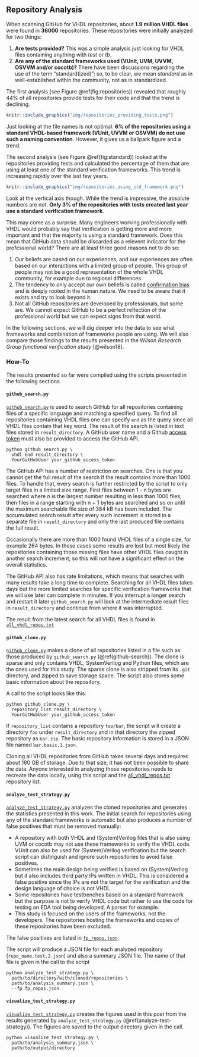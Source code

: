 ## Repository Analysis

When scanning GitHub for VHDL repositories, about **1.9 million VHDL files** were found in **36000** repositories. These repositories were initially analyzed for two things:

1. **Are tests provided?** This was a simple analysis just looking for VHDL files containing anything with *test* or *tb*.
2. **Are any of the standard frameworks used (VUnit, UVM, UVVM, OSVVM and/or cocotb)?** There have been discussions regarding the use of the term "standard(ized)"; so, to be clear, we mean *standard* as in well-established within the community, not as in standardized.

The first analysis (see Figure \@ref(fig:repositories)) revealed that roughly 44% of all repositories provide tests for their code and that the trend is declining.

```r
knitr::include_graphics("img/repositories_providing_tests.png")
```

Just looking at the file names is not optimal. **6% of the repositories using a standard VHDL-based framework (VUnit, UVVM or OSVVM) do not use such a naming convention**. However, it gives us a ballpark figure and a trend.

The second analysis (see Figure \@ref(fig:standard)) looked at the repositories providing tests and calculated the percentage of them that are using at least one of the standard verification frameworks. This trend is increasing rapidly over the last few years.

```r
knitr::include_graphics("img/repositories_using_std_framework.png")
```

Look at the vertical axis though. While the trend is impressive, the absolute numbers are not. **Only 3% of the repositories with tests created last year use a standard verification framework**.

This may come as a surprise. Many engineers working professionally with VHDL would probably say that verification is getting more and more important and that the majority is using a standard framework. Does this mean that GitHub data should be discarded as a relevent indicator for the professional world? There are at least three good reasons not to do so:

1. Our beliefs are based on our experiences, and our experiences are often based on our interactions with a limited group of people. This group of people may not be a good representation of the whole VHDL community, for example due to regional differences.
2. The tendency to only accept our own beliefs is called [confirmation bias](https://en.wikipedia.org/wiki/Confirmation_bias) and is deeply rooted in the human nature. We need to be aware that it exists and try to look beyond it.
3. Not all GitHub repositories are developed by professionals, but some are. We cannot expect GitHub to be a perfect reflection of the professional world but we can expect signs from that world.

In the following sections, we will dig deeper into the data to see what frameworks and combination of frameworks people are using. We will also compare those findings to the results presented in the *Wilson Research Group functional verification study* [@wilson18].

### How-To

The results presented so far were compiled using the scripts presented in the following sections.

#### `github_search.py` {#github-search}

[`github_search.py`](py/github_search.py) is used to search GitHub for all repositories containing files of a specific language and matching a specified query. To find all repositories containing VHDL files one can specify `end` as the query since all VHDL files contain that key word. The result of the search is listed in text files stored in `result_directory`. A GitHub user name and a Github [access token](https://help.github.com/en/github/authenticating-to-github/creating-a-personal-access-token-for-the-command-line) must also be provided to access the GitHub API.

``` console
python github_search.py \
  vhdl end result_directory \
  YourGitHubUser your_github_access_token
```

The GitHub API has a number of restriction on searches. One is that you cannot get the full result of the search if the result contains more than 1000 files. To handle that, every search is further restricted by the script to only target files in a limited size range. First files between 1 - n bytes are searched where n is the largest number resulting in less than 1000 files, then files in a range starting with n + 1 bytes are searched and so on until the maximum searchable file size of 384 kB has been included. The accumulated search result after every such increment is stored in a separate file in `result_directory` and only the last produced file contains the full result.

Occasionally there are more than 1000 found VHDL files of a single size, for example 264 bytes. In these cases some results are lost but most likely the repositories containing those missing files have other VHDL files caught in another search increment; so this will not have a significant effect on the overall statistics.

The GitHub API also has rate limitations, which means that searches with many results take a long time to complete. Searching for all VHDL files takes days but the more limited searches for specific verification frameworks that we will use later can complete in minutes. If you interrupt a longer search and restart it later `github_search.py` will look at the intermediate result files in `result_directory` and continue from where it was interrupted.

The result from the latest search for all VHDL files is found in [`all_vhdl_repos.txt`](all_vhdl_repos.txt)

#### `github_clone.py`

[`github_clone.py`](py/github_clone.py) makes a clone of all repositories listed in a file such as those produced by `github_search.py` (\@ref(github-search)). The clone is sparse and only contains VHDL, SystemVerilog and Python files, which are the ones used for this study. The sparse clone is also stripped from its `.git` directory, and zipped to save storage space. The script also stores some basic information about the repository.

A call to the script looks like this:

``` console
python github_clone.py \
  repository_list result_directory \
  YourGitHubUser your_github_access_token
```

If `repository_list` contains a repository `foo/bar`, the script will create a directory `foo` under `result_directory` and in that directory the zipped repository as `bar.zip`. The basic repository information is stored in a JSON file named `bar.basic.1.json`.

Cloning all VHDL repositories from GitHub takes several days and requires about 180 GB of storage. Due to that size, it has not been possible to share the data. Anyone interested in analyzing those repositories needs to recreate the data locally, using this script and the [all_vhdl_repos.txt](all_vhdl_repos.txt) repository list.

#### `analyze_test_strategy.py` {#analyze-test-strategy}

[`analyze_test_strategy.py`](py/analyze_test_strategy.py) analyzes the cloned repositories and generates the statistics presented in this work. The initial search for repositories using any of the standard frameworks is automatic but also produces a number of false positives that must be removed manually:

- A repository with both VHDL and (System)Verilog files that is also using UVM or cocotb may not use these frameworks to verify the VHDL code. VUnit can also be used for (System)Verilog verification but the search script can distinguish and ignore such repositories to avoid false positives.
- Sometimes the main design being verified is based on (System)Verilog but it also includes third party IPs written in VHDL. This is considered a false positive since the IPs are not the target for the verification and the design language of choice is not VHDL.
- Some repositories have testbenches based on a standard framework but the purpose is not to verify VHDL code but rather to use the code for testing an EDA tool being developed. A parser for example.
- This study is focused on the users of the frameworks, not the developers. The repositories hosting the frameworks and copies of these repositories have been excluded.

The false positives are listed in [`fp_repos.json`](fp_repos.json).

The script will produce a JSON file for each analyzed repository (`repo_name.test.2.json`) and also a summary JSON file. The name of that file is given in the call to the script

``` console
python analyze_test_strategy.py \
  path/to/directory/with/cloned/repositories \
  path/to/analysis_summary.json \
  --fp fp_repos.json
```

#### `visualize_test_strategy.py`

[`visualize_test_strategy.py`](py/analyze_test_strategy.py) creates the figures used in this post from the results generated by `analyze_test_strategy.py` (\@ref(analyze-test-strategy)). The figures are saved to the output directory given in the call.

``` console
python visualize_test_strategy.py \
  path/to/analysis_summary.json \
  path/to/output/directory
```

